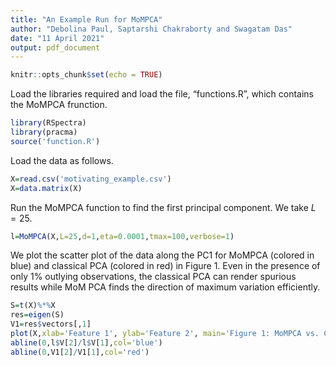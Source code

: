 ---
title: "An Example Run for MoMPCA"
author: "Debolina Paul, Saptarshi Chakraborty and Swagatam Das"
date: "11 April 2021"
output: pdf_document
---

```{r setup, include=FALSE}
knitr::opts_chunk$set(echo = TRUE)
```


Load the libraries required and load the file, "functions.R", which contains the MoMPCA frunction.
```{r}
library(RSpectra)
library(pracma)
source('function.R')
```
Load the data as follows. 
```{r}
X=read.csv('motivating_example.csv')
X=data.matrix(X)
```
Run the MoMPCA function to find the first principal component. We take $L=25$.
```{r}
l=MoMPCA(X,L=25,d=1,eta=0.0001,tmax=100,verbose=1)
```
We plot the scatter plot of the data along the PC1 for MoMPCA (colored in blue) and classical PCA (colored in red) in Figure 1. Even in the presence of only 1% outlying observations, the classical PCA can render spurious results while MoM PCA finds the direction of maximum variation efficiently.
```{r, echo=FALSE}
S=t(X)%*%X
res=eigen(S)
V1=res$vectors[,1]
plot(X,xlab='Feature 1', ylab='Feature 2', main='Figure 1: MoMPCA vs. Classical PCA')
abline(0,l$V[2]/l$V[1],col='blue')
abline(0,V1[2]/V1[1],col='red')
```
 
 